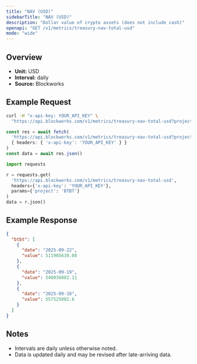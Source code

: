 ```yaml
---
title: "NAV (USD)"
sidebarTitle: "NAV (USD)"
description: "Dollar value of crypto assets (does not include cash)"
openapi: "GET /v1/metrics/treasury-nav-total-usd"
mode: "wide"
---
```


## Overview

- **Unit:** USD
- **Interval:** daily
- **Source:** Blockworks

## Example Request

<CodeGroup>

```bash cURL
curl -H "x-api-key: YOUR_API_KEY" \
  "https://api.blockworks.com/v1/metrics/treasury-nav-total-usd?project=BTBT"
```

```typescript TypeScript
const res = await fetch(
  'https://api.blockworks.com/v1/metrics/treasury-nav-total-usd?project=BTBT',
  { headers: { 'x-api-key': 'YOUR_API_KEY' } }
)
const data = await res.json()
```

```python Python
import requests

r = requests.get(
  'https://api.blockworks.com/v1/metrics/treasury-nav-total-usd',
  headers={'x-api-key': 'YOUR_API_KEY'},
  params={'project': 'BTBT'}
)
data = r.json()
```

</CodeGroup>

## Example Response

```json
{
  "btbt": [
    {
      "date": "2025-09-22",
      "value": 511905630.08
    },
    {
      "date": "2025-09-19",
      "value": 548036082.11
    },
    {
      "date": "2025-09-18",
      "value": 557525082.6
    }
  ]
}
```

## Notes
- Intervals are daily unless otherwise noted.
- Data is updated daily and may be revised after late-arriving data.
